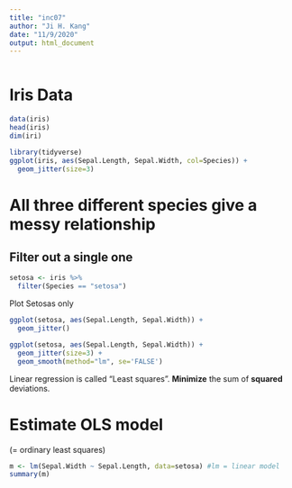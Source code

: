 ---
title: "inc07"
author: "Ji H. Kang"
date: "11/9/2020"
output: html_document
---

```{r}


```

# Iris Data 
```{r}
data(iris)
head(iris)
dim(iri)
```

```{r}
library(tidyverse)
ggplot(iris, aes(Sepal.Length, Sepal.Width, col=Species)) + 
  geom_jitter(size=3)
```
# All three different species give a messy relationship
## Filter out a single one
```{r}
setosa <- iris %>% 
  filter(Species == "setosa") 
```

Plot Setosas only 
```{r}
ggplot(setosa, aes(Sepal.Length, Sepal.Width)) + 
  geom_jitter()
```
```{r}
ggplot(setosa, aes(Sepal.Length, Sepal.Width)) + 
  geom_jitter(size=3) + 
  geom_smooth(method="lm", se='FALSE')
```
Linear regression is called "Least squares". **Minimize** the sum of **squared** deviations.

# Estimate OLS model 
(= ordinary least squares)
```{r}
m <- lm(Sepal.Width ~ Sepal.Length, data=setosa) #lm = linear model 
summary(m)
```

